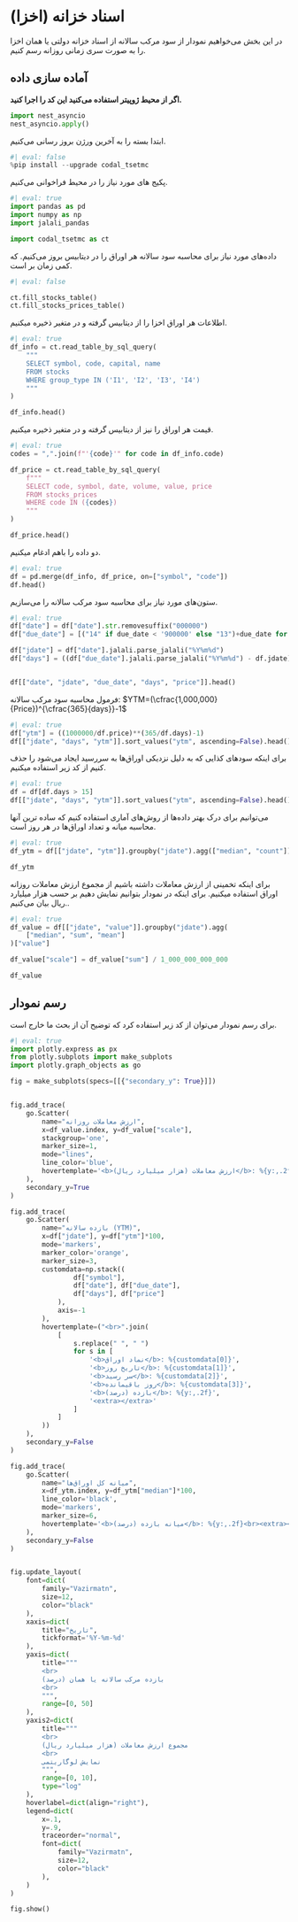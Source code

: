 # اسناد خزانه (اخزا)

در این بخش می‌خواهیم نمودار از سود مرکب سالانه از اسناد خزانه دولتی یا همان اخزا را به صورت سری زمانی روزانه رسم کنیم.

## آماده سازی داده

::: {.remark}

**اگر از محیط ژوپیتر استفاده می‌کنید این کد را اجرا کنید.**

```python
import nest_asyncio
nest_asyncio.apply()
```

:::


ابتدا بسته را به آخرین ورژن بروز رسانی می‌کنیم.

```python
#| eval: false
%pip install --upgrade codal_tsetmc
```

پکیج های مورد نیاز را در محیط فراخوانی می‌کنیم.

```python
#| eval: true
import pandas as pd
import numpy as np
import jalali_pandas

import codal_tsetmc as ct
```

داده‌های مورد نیاز برای محاسبه سود سالانه هر اوراق را در دیتابیس بروز می‌کنیم. که کمی زمان بر است.

```python
#| eval: false

ct.fill_stocks_table()
ct.fill_stocks_prices_table()
```


اطلاعات هر اوراق اخزا را از دیتابیس گرفته و در متغیر ذخیره میکنیم.

```python
#| eval: true
df_info = ct.read_table_by_sql_query(
    """
    SELECT symbol, code, capital, name
    FROM stocks
    WHERE group_type IN ('I1', 'I2', 'I3', 'I4')
    """
)

df_info.head()
```

قیمت هر اوراق را نیز از دیتابیس گرفته و در متغیر ذخیره میکنیم.

```python
#| eval: true
codes = ",".join(f"'{code}'" for code in df_info.code)

df_price = ct.read_table_by_sql_query(
    f"""
    SELECT code, symbol, date, volume, value, price
    FROM stocks_prices
    WHERE code IN ({codes})
    """
)

df_price.head()
```

دو داده را باهم ادغام میکنیم.

```python
#| eval: true
df = pd.merge(df_info, df_price, on=["symbol", "code"])
df.head()
```

ستون‌های مورد نیاز برای محاسبه سود مرکب سالانه را می‌سازیم.

```python
#| eval: true
df["date"] = df["date"].str.removesuffix("000000")
df["due_date"] = [("14" if due_date < '900000' else "13")+due_date for due_date in df.name.str.extract(r'(\d{6})$')[0]]

df["jdate"] = df["date"].jalali.parse_jalali("%Y%m%d")
df["days"] = ((df["due_date"].jalali.parse_jalali("%Y%m%d") - df.jdate)/np.timedelta64(1, 'D')).astype(int)


df[["date", "jdate", "due_date", "days", "price"]].head()
```


فرمول محاسبه سود مرکب سالانه:
$YTM=(\cfrac{1,000,000}{Price})^{\cfrac{365}{days}}-1$

```python
#| eval: true
df["ytm"] = ((1000000/df.price)**(365/df.days)-1)
df[["jdate", "days", "ytm"]].sort_values("ytm", ascending=False).head()
```


برای اینکه سودهای کذایی که به دلیل نزدیکی اوراق‌ها به سررسید ایجاد می‌شود را حذف کنیم از کد زیر استفاده میکنیم.

```python
#| eval: true
df = df[df.days > 15]
df[["jdate", "days", "ytm"]].sort_values("ytm", ascending=False).head()
```


می‌توانیم برای درک بهتر داده‌ها از روش‌های آماری استفاده کنیم که ساده ترین‌ آنها محاسبه میانه و تعداد اوراق‌ها در هر روز است.

```python
#| eval: true
df_ytm = df[["jdate", "ytm"]].groupby("jdate").agg(["median", "count"])["ytm"]

df_ytm
```


برای اینکه تخمینی از ارزش معاملات داشته باشیم از مجموع ارزش معاملات روزانه اوراق استفاده میکنیم. برای اینکه در نمودار بتوانیم نمایش دهیم بر حسب هزار میلیارد ریال بیان می‌کنیم..

```python
#| eval: true
df_value = df[["jdate", "value"]].groupby("jdate").agg(
    ["median", "sum", "mean"]
)["value"]

df_value["scale"] = df_value["sum"] / 1_000_000_000_000

df_value
```

## رسم نمودار

برای رسم نمودار می‌توان از کد زیر استفاده کرد که توضیح آن از بحث ما خارج است.

```python
#| eval: true
import plotly.express as px 
from plotly.subplots import make_subplots
import plotly.graph_objects as go

fig = make_subplots(specs=[[{"secondary_y": True}]])


fig.add_trace(
    go.Scatter(
        name="ارزش معاملات روزانه",
        x=df_value.index, y=df_value["scale"],
        stackgroup='one', 
        marker_size=1, 
        mode="lines",
        line_color='blue',
        hovertemplate='<b>ارزش معاملات (هزار میلیارد ریال)</b>: %{y:,.2f}<br><extra></extra>'
    ),
    secondary_y=True
)

fig.add_trace(
    go.Scatter(
        name="بازده سالانه (YTM)",
        x=df["jdate"], y=df["ytm"]*100,
        mode='markers',
        marker_color='orange', 
        marker_size=3, 
        customdata=np.stack((
                df["symbol"],
                df["date"], df["due_date"],
                df["days"], df["price"]
            ),
            axis=-1
        ),
        hovertemplate=("<br>".join(
            [
                s.replace(" ", " ")
                for s in [
                    '<b>نماد اوراق</b>: %{customdata[0]}',
                    '<b>تاریخ روز</b>: %{customdata[1]}',
                    '<b>سر رسید</b>: %{customdata[2]}',
                    '<b>روز باقیمانده</b>: %{customdata[3]}',
                    '<b>بازده (درصد)</b>: %{y:,.2f}',
                    '<extra></extra>'
                ]
            ]
        ))
    ),
    secondary_y=False
)

fig.add_trace(
    go.Scatter(
        name="میانه کل اوراق‌ها",
        x=df_ytm.index, y=df_ytm["median"]*100,
        line_color='black',
        mode='markers',
        marker_size=6, 
        hovertemplate='<b>میانه بازده (درصد)</b>: %{y:,.2f}<br><extra></extra>'
    ),
    secondary_y=False
)


fig.update_layout(
    font=dict(
        family="Vazirmatn",
        size=12,
        color="black"
    ),
    xaxis=dict(
        title="تاریخ",
        tickformat='%Y-%m-%d'
    ),
    yaxis=dict(
        title="""
        <br>
        بازده مرکب سالانه یا همان (درصد)
        <br>
        """,
        range=[0, 50]
    ),
    yaxis2=dict(
        title="""
        <br>
        مجموع ارزش معاملات (هزار میلیارد ریال)
        <br>
        نمایش لوگاریتمی
        """,
        range=[0, 10],
        type="log"
    ),
    hoverlabel=dict(align="right"),
    legend=dict(
        x=.1,
        y=.9,
        traceorder="normal",
        font=dict(
            family="Vazirmatn",
            size=12,
            color="black"
        ),
    )
)

fig.show()
```


